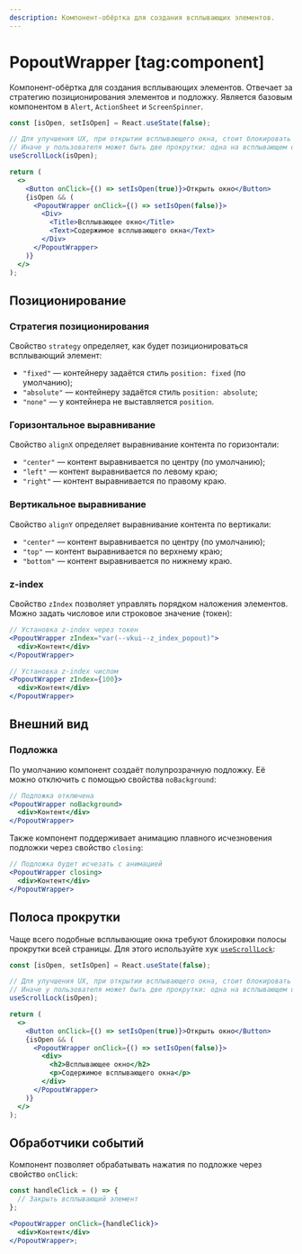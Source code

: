 ```yaml
---
description: Компонент-обёртка для создания всплывающих элементов.
---
```


<Overview group="utils">

# PopoutWrapper [tag:component]

Компонент-обёртка для создания всплывающих элементов. Отвечает за стратегию позиционирования элементов и подложку.
Является базовым компонентом в `Alert`, `ActionSheet` и `ScreenSpinner`.

</Overview>

<Playground>

```jsx
const [isOpen, setIsOpen] = React.useState(false);

// Для улучшения UX, при открытии всплывающего окна, стоит блокировать прокрутку страницы.
// Иначе у пользователя может быть две прокрутки: одна на всплывающем окне, вторая за ним.
useScrollLock(isOpen);

return (
  <>
    <Button onClick={() => setIsOpen(true)}>Открыть окно</Button>
    {isOpen && (
      <PopoutWrapper onClick={() => setIsOpen(false)}>
        <Div>
          <Title>Всплывающее окно</Title>
          <Text>Содержимое всплывающего окна</Text>
        </Div>
      </PopoutWrapper>
    )}
  </>
);
```

</Playground>

## Позиционирование

### Стратегия позиционирования

Свойство `strategy` определяет, как будет позиционироваться всплывающий элемент:

- `"fixed"` — контейнеру задаётся стиль `position: fixed` (по умолчанию);
- `"absolute"` — контейнеру задаётся стиль `position: absolute`;
- `"none"` — у контейнера не выставляется `position`.

### Горизонтальное выравнивание

Свойство `alignX` определяет выравнивание контента по горизонтали:

- `"center"` — контент выравнивается по центру (по умолчанию);
- `"left"` — контент выравнивается по левому краю;
- `"right"` — контент выравнивается по правому краю.

### Вертикальное выравнивание

Свойство `alignY` определяет выравнивание контента по вертикали:

- `"center"` — контент выравнивается по центру (по умолчанию);
- `"top"` — контент выравнивается по верхнему краю;
- `"bottom"` — контент выравнивается по нижнему краю.

### z-index

Свойство `zIndex` позволяет управлять порядком наложения элементов. Можно задать числовое или строковое значение (токен):

```jsx
// Установка z-index через токен
<PopoutWrapper zIndex="var(--vkui--z_index_popout)">
  <div>Контент</div>
</PopoutWrapper>

// Установка z-index числом
<PopoutWrapper zIndex={100}>
  <div>Контент</div>
</PopoutWrapper>
```

## Внешний вид

### Подложка

По умолчанию компонент создаёт полупрозрачную подложку. Её можно отключить с помощью свойства `noBackground`:

```jsx
// Подложка отключена
<PopoutWrapper noBackground>
  <div>Контент</div>
</PopoutWrapper>
```

Также компонент поддерживает анимацию плавного исчезновения подложки через свойство `closing`:

```jsx
// Подложка будет исчезать с анимацией
<PopoutWrapper closing>
  <div>Контент</div>
</PopoutWrapper>
```

## Полоса прокрутки

Чаще всего подобные всплывающие окна требуют блокировки полосы прокрутки всей страницы.
Для этого используйте хук [`useScrollLock`](/components/use-scroll-lock):

```jsx
const [isOpen, setIsOpen] = React.useState(false);

// Для улучшения UX, при открытии всплывающего окна, стоит блокировать прокрутку страницы.
// Иначе у пользователя может быть две прокрутки: одна на всплывающем окне, вторая за ним.
useScrollLock(isOpen);

return (
  <>
    <Button onClick={() => setIsOpen(true)}>Открыть окно</Button>
    {isOpen && (
      <PopoutWrapper onClick={() => setIsOpen(false)}>
        <div>
          <h2>Всплывающее окно</h2>
          <p>Содержимое всплывающего окна</p>
        </div>
      </PopoutWrapper>
    )}
  </>
);
```

## Обработчики событий

Компонент позволяет обрабатывать нажатия по подложке через свойство `onClick`:

```jsx
const handleClick = () => {
  // Закрыть всплывающий элемент
};

<PopoutWrapper onClick={handleClick}>
  <div>Контент</div>
</PopoutWrapper>;
```
